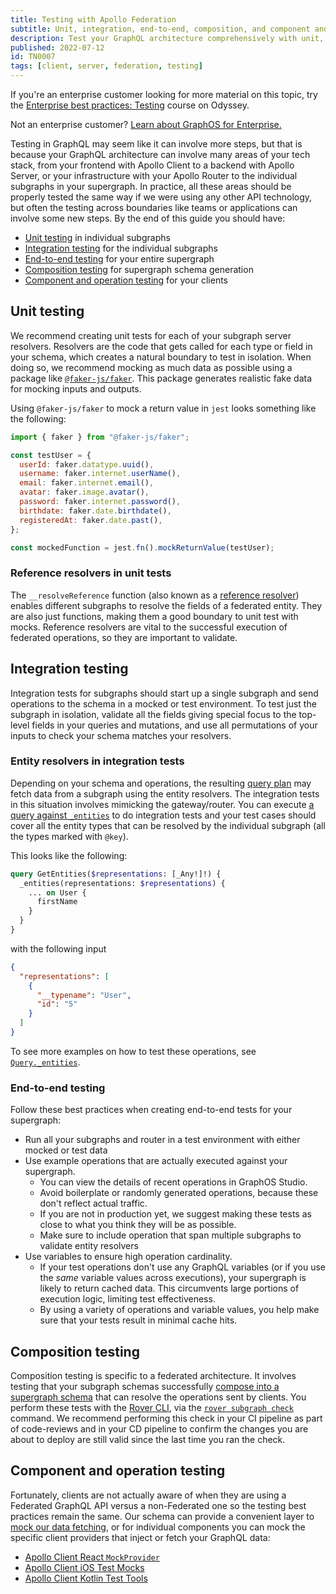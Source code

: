 ```yaml
---
title: Testing with Apollo Federation
subtitle: Unit, integration, end-to-end, composition, and component and operation testing
description: Test your GraphQL architecture comprehensively with unit, integration, end-to-end, composition, and component and operation testing. 
published: 2022-07-12
id: TN0007
tags: [client, server, federation, testing]
---
```


<Tip>

If you're an enterprise customer looking for more material on this topic, try the [Enterprise best practices: Testing](https://www.apollographql.com/tutorials/testing) course on Odyssey.

Not an enterprise customer? [Learn about GraphOS for Enterprise.](/graphos/enterprise)

</Tip>

Testing in GraphQL may seem like it can involve more steps, but that is because your GraphQL architecture can involve many areas of your tech stack, from your frontend with Apollo Client to a backend with Apollo Server, or your infrastructure with your Apollo Router to the individual subgraphs in your supergraph. In practice, all these areas should be properly tested the same way if we were using any other API technology, but often the testing across boundaries like teams or applications can involve some new steps. By the end of this guide you should have:

- [Unit testing](#unit-testing) in individual subgraphs
- [Integration testing](#integration-testing) for the individual subgraphs
- [End-to-end testing](#end-to-end-testing) for your entire supergraph
- [Composition testing](#composition-testing) for supergraph schema generation
- [Component and operation testing](#component-and-operation-testing) for your clients

## Unit testing

We recommend creating unit tests for each of your subgraph server resolvers. Resolvers are the code that gets called for each type or field in your schema, which creates a natural boundary to test in isolation. When doing so, we recommend mocking as much data as possible using a package like [`@faker-js/faker`](https://www.npmjs.com/package/@faker-js/faker). This package generates realistic fake data for mocking inputs and outputs.

Using `@faker-js/faker` to mock a return value in `jest` looks something like the following:

```js
import { faker } from "@faker-js/faker";

const testUser = {
  userId: faker.datatype.uuid(),
  username: faker.internet.userName(),
  email: faker.internet.email(),
  avatar: faker.image.avatar(),
  password: faker.internet.password(),
  birthdate: faker.date.birthdate(),
  registeredAt: faker.date.past(),
};

const mockedFunction = jest.fn().mockReturnValue(testUser);
```

### Reference resolvers in unit tests

The `__resolveReference` function (also known as a [reference resolver](/federation/entities/#2-define-a-reference-resolver)) enables different subgraphs to resolve the fields of a federated entity. They are also just functions, making them a good boundary to unit test with mocks. Reference resolvers are vital to the successful execution of federated operations, so they are important to validate.

## Integration testing

Integration tests for subgraphs should start up a single subgraph and send operations to the schema in a mocked or test environment. To test just the subgraph in isolation, validate all the fields giving special focus to the top-level fields in your queries and mutations, and use all permutations of your inputs to check your schema matches your resolvers.

### Entity resolvers in integration tests

Depending on your schema and operations, the resulting [query plan](https://www.apollographql.com/docs/federation/query-plans) may fetch data from a subgraph using the entity resolvers. The integration tests in this situation involves mimicking the gateway/router. You can execute [a query against `_entities`](/federation/subgraph-spec/#understanding-query_entities) to do integration tests and your test cases should cover all the entity types that can be resolved by the individual subgraph (all the types marked with `@key`).

This looks like the following:

```graphql
query GetEntities($representations: [_Any!]!) {
  _entities(representations: $representations) {
    ... on User {
      firstName
    }
  }
}
```

with the following input

```json
{
  "representations": [
    {
      "__typename": "User",
      "id": "5"
    }
  ]
}
```

To see more examples on how to test these operations, see [`Query._entities`](/federation/building-supergraphs/subgraphs-overview/#query_entities).

### End-to-end testing

Follow these best practices when creating end-to-end tests for your supergraph:

- Run all your subgraphs and router in a test environment with either mocked or test data
- Use example operations that are actually executed against your supergraph.
  - You can view the details of recent operations in GraphOS Studio.
  - Avoid boilerplate or randomly generated operations, because these don't reflect actual traffic.
  - If you are not in production yet, we suggest making these tests as close to what you think they will be as possible.
  - Make sure to include operation that span multiple subgraphs to validate entity resolvers
- Use variables to ensure high operation cardinality.
  - If your test operations don't use any GraphQL variables (or if you use the _same_ variable values across executions), your supergraph is likely to return cached data. This circumvents large portions of execution logic, limiting test effectiveness.
  - By using a variety of operations and variable values, you help make sure that your tests result in minimal cache hits.

## Composition testing

Composition testing is specific to a federated architecture. It involves testing that your subgraph schemas successfully [compose into a supergraph schema](/federation/federated-types/composition/) that can resolve the operations sent by clients. You perform these tests with the [Rover CLI](/rover/), via the [`rover subgraph check`](/rover/commands/subgraphs#subgraph-check) command. We recommend performing this check in your CI pipeline as part of code-reviews and in your CD pipeline to confirm the changes you are about to deploy are still valid since the last time you ran the check.

## Component and operation testing

Fortunately, clients are not actually aware of when they are using a Federated GraphQL API versus a non-Federated one so the testing best practices remain the same. Our schema can provide a convenient layer to [mock our data fetching](https://www.apollographql.com/docs/react/development-testing/client-schema-mocking/), or for individual components you can mock the specific client providers that inject or fetch your GraphQL data:

- [Apollo Client React `MockProvider`](https://www.apollographql.com/docs/react/development-testing/testing/)
- [Apollo Client iOS Test Mocks](https://www.apollographql.com/docs/ios/testing/test-mocks)
- [Apollo Client Kotlin Test Tools](https://www.apollographql.com/docs/kotlin/testing/overview)
